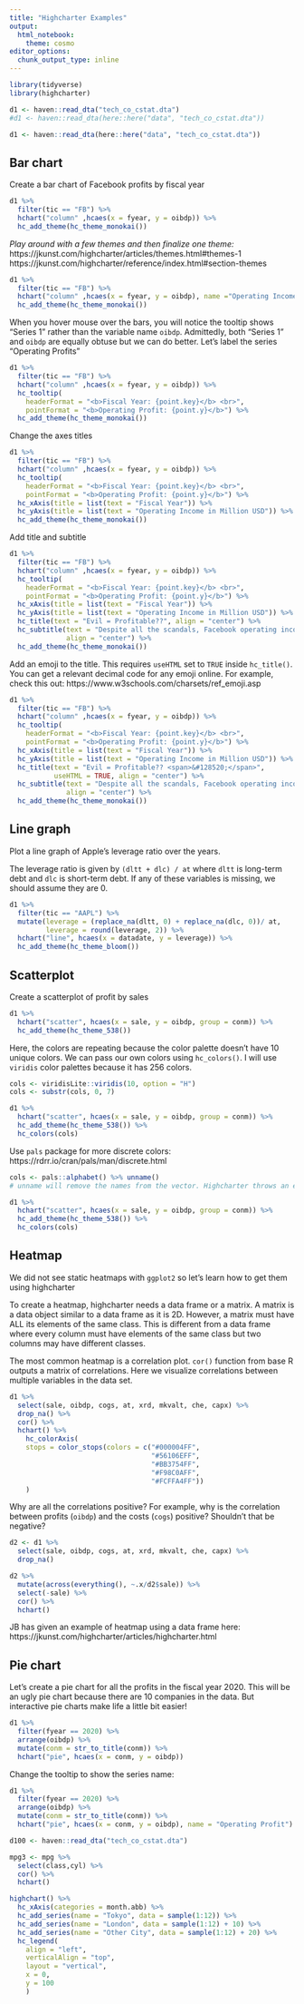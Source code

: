 ```yaml
---
title: "Highcharter Examples"
output:
  html_notebook:
    theme: cosmo
editor_options:
  chunk_output_type: inline
---
```


```r
library(tidyverse)
library(highcharter)

d1 <- haven::read_dta("tech_co_cstat.dta")
#d1 <- haven::read_dta(here::here("data", "tech_co_cstat.dta"))
```


```r
d1 <- haven::read_dta(here::here("data", "tech_co_cstat.dta"))
```

## Bar chart

Create a bar chart of Facebook profits by fiscal year

```r
d1 %>% 
  filter(tic == "FB") %>% 
  hchart("column" ,hcaes(x = fyear, y = oibdp)) %>% 
  hc_add_theme(hc_theme_monokai())
```

*Play around with a few themes and then finalize one theme:* 
https://jkunst.com/highcharter/articles/themes.html#themes-1
https://jkunst.com/highcharter/reference/index.html#section-themes

```r
d1 %>% 
  filter(tic == "FB") %>% 
  hchart("column" ,hcaes(x = fyear, y = oibdp), name ="Operating Income") %>% 
  hc_add_theme(hc_theme_monokai())

```


When you hover mouse over the bars, you will notice the tooltip shows "Series 1" rather than the variable name `oibdp`. Admittedly, both "Series 1" and `oibdp` are equally obtuse but we can do better. Let's label the series "Operating Profits"


```r
d1 %>% 
  filter(tic == "FB") %>% 
  hchart("column" ,hcaes(x = fyear, y = oibdp)) %>% 
  hc_tooltip(
    headerFormat = "<b>Fiscal Year: {point.key}</b> <br>",
    pointFormat = "<b>Operating Profit: {point.y}</b>") %>% 
  hc_add_theme(hc_theme_monokai())
```

Change the axes titles

```r
d1 %>% 
  filter(tic == "FB") %>% 
  hchart("column" ,hcaes(x = fyear, y = oibdp)) %>% 
  hc_tooltip(
    headerFormat = "<b>Fiscal Year: {point.key}</b> <br>",
    pointFormat = "<b>Operating Profit: {point.y}</b>") %>% 
  hc_xAxis(title = list(text = "Fiscal Year")) %>% 
  hc_yAxis(title = list(text = "Operating Income in Million USD")) %>% 
  hc_add_theme(hc_theme_monokai())
```

Add title and subtitle

```r
d1 %>% 
  filter(tic == "FB") %>% 
  hchart("column" ,hcaes(x = fyear, y = oibdp)) %>% 
  hc_tooltip(
    headerFormat = "<b>Fiscal Year: {point.key}</b> <br>",
    pointFormat = "<b>Operating Profit: {point.y}</b>") %>% 
  hc_xAxis(title = list(text = "Fiscal Year")) %>% 
  hc_yAxis(title = list(text = "Operating Income in Million USD")) %>% 
  hc_title(text = "Evil = Profitable??", align = "center") %>%
  hc_subtitle(text = "Despite all the scandals, Facebook operating income is consistently growing",
              align = "center") %>% 
  hc_add_theme(hc_theme_monokai())
```


Add an emoji to the title. This requires `useHTML` set to `TRUE` inside `hc_title()`. You can get a relevant decimal code for any emoji online. For example, check this out:
https://www.w3schools.com/charsets/ref_emoji.asp


```r
d1 %>% 
  filter(tic == "FB") %>% 
  hchart("column" ,hcaes(x = fyear, y = oibdp)) %>% 
  hc_tooltip(
    headerFormat = "<b>Fiscal Year: {point.key}</b> <br>",
    pointFormat = "<b>Operating Profit: {point.y}</b>") %>% 
  hc_xAxis(title = list(text = "Fiscal Year")) %>% 
  hc_yAxis(title = list(text = "Operating Income in Million USD")) %>% 
  hc_title(text = "Evil = Profitable?? <span>&#128520;</span>",
           useHTML = TRUE, align = "center") %>%
  hc_subtitle(text = "Despite all the scandals, Facebook operating income is consistently growing",
              align = "center") %>% 
  hc_add_theme(hc_theme_monokai())
```

## Line graph

Plot a line graph of Apple's leverage ratio over the years.

The leverage ratio is given by `(dltt + dlc) / at` where `dltt` is long-term debt and `dlc` is short-term debt. If any of these variables is missing, we should assume they are 0.

```r
d1 %>% 
  filter(tic == "AAPL") %>% 
  mutate(leverage = (replace_na(dltt, 0) + replace_na(dlc, 0))/ at,
         leverage = round(leverage, 2)) %>% 
  hchart("line", hcaes(x = datadate, y = leverage)) %>% 
  hc_add_theme(hc_theme_bloom())
```

## Scatterplot

Create a scatterplot of profit by sales

```r
d1 %>% 
  hchart("scatter", hcaes(x = sale, y = oibdp, group = conm)) %>% 
  hc_add_theme(hc_theme_538())
```

Here, the colors are repeating because the color palette doesn't have 10 unique colors. We can pass our own colors using `hc_colors()`. I will use `viridis` color palettes because it has 256 colors.

```r
cols <- viridisLite::viridis(10, option = "H")
cols <- substr(cols, 0, 7)

d1 %>% 
  hchart("scatter", hcaes(x = sale, y = oibdp, group = conm)) %>% 
  hc_add_theme(hc_theme_538()) %>% 
  hc_colors(cols)
```

Use `pals` package for more discrete colors:
https://rdrr.io/cran/pals/man/discrete.html


```r
cols <- pals::alphabet() %>% unname() 
# unname will remove the names from the vector. Highcharter throws an error if you pass a names vector with colors.

d1 %>% 
  hchart("scatter", hcaes(x = sale, y = oibdp, group = conm)) %>% 
  hc_add_theme(hc_theme_538()) %>% 
  hc_colors(cols)
```

## Heatmap

We did not see static heatmaps with `ggplot2` so let's learn how to get them using highcharter

To create a heatmap, highcharter needs a data frame or a matrix. A matrix is a data object similar to a data frame as it is 2D. However, a matrix must have ALL its elements of the same class. This is different from a data frame where every column must have elements of the same class but two columns may have different classes.

The most common heatmap is a correlation plot. `cor()` function from base R outputs a matrix of correlations. Here we visualize correlations between multiple variables in the data set.

```r
d1 %>%
  select(sale, oibdp, cogs, at, xrd, mkvalt, che, capx) %>% 
  drop_na() %>% 
  cor() %>% 
  hchart() %>% 
    hc_colorAxis(
    stops = color_stops(colors = c("#000004FF", 
                                   "#56106EFF", 
                                   "#BB3754FF", 
                                   "#F98C0AFF", 
                                   "#FCFFA4FF"))
    )
```

Why are all the correlations positive? For example, why is the correlation between profits (`oibdp`) and the costs (`cogs`) positive? Shouldn't that be negative?


```r
d2 <- d1 %>%
  select(sale, oibdp, cogs, at, xrd, mkvalt, che, capx) %>% 
  drop_na()

d2 %>% 
  mutate(across(everything(), ~.x/d2$sale)) %>% 
  select(-sale) %>% 
  cor() %>%
  hchart()
```

JB has given an example of heatmap using a data frame here:
https://jkunst.com/highcharter/articles/highcharter.html

## Pie chart

Let's create a pie chart for all the profits in the fiscal year 2020. This will be an ugly pie chart because there are 10 companies in the data. But interactive pie charts make life a little bit easier!

```r
d1 %>% 
  filter(fyear == 2020) %>%
  arrange(oibdp) %>% 
  mutate(conm = str_to_title(conm)) %>% 
  hchart("pie", hcaes(x = conm, y = oibdp))
```

Change the tooltip to show the series name:

```r
d1 %>% 
  filter(fyear == 2020) %>%
  arrange(oibdp) %>% 
  mutate(conm = str_to_title(conm)) %>% 
  hchart("pie", hcaes(x = conm, y = oibdp), name = "Operating Profit")
```

```r
d100 <- haven::read_dta("tech_co_cstat.dta")
```

```r
mpg3 <- mpg %>%
  select(class,cyl) %>% 
  cor() %>%
  hchart()
```


```r
highchart() %>% 
  hc_xAxis(categories = month.abb) %>% 
  hc_add_series(name = "Tokyo", data = sample(1:12)) %>% 
  hc_add_series(name = "London", data = sample(1:12) + 10) %>%
  hc_add_series(name = "Other City", data = sample(1:12) + 20) %>%
  hc_legend(
    align = "left",
    verticalAlign = "top",
    layout = "vertical",
    x = 0,
    y = 100
    ) 
```

